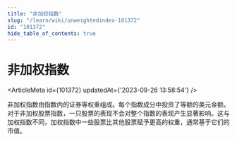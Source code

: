 ```yaml
---
title: "非加权指数"
slug: "/learn/wiki/unweightedindex-101372"
id: "101372"
hide_table_of_contents: true
---
```



# 非加权指数

<ArticleMeta id={101372} updatedAt={'2023-09-26 13:58:54'} />
<div className='border-solid border-b border-t-0 my-4 border-[var(--ifm-color-gray-300)]' />

非加权指数由指数内的证券等权重组成。每个指数成分中投资了等额的美元金额。对于非加权股票指数，一只股票的表现不会对整个指数的表现产生显著影响。这与加权指数不同，加权指数中一些股票比其他股票赋予更高的权重，通常基于它们的市值。
